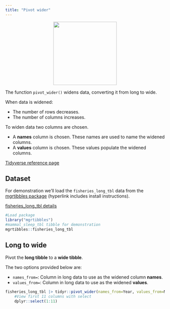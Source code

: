 ```yaml
---
title: "Pivot wider"
---
```


<center>
![](images/tidyr_pivot_wider.png){style="width:200px"}
</center>

The function `pivot_wider()` widens data, converting it from long to wide.

When data is widened:

- The number of rows decreases.
- The number of columns increases.

To widen data two columns are chosen.

- A __names__ column is chosen. These names are used to name the widened columns.
- A __values__ column is chosen. These values populate the widened columns.

[Tidyverse reference page](https://tidyr.tidyverse.org//reference/pivot_wider.html)

## Dataset

For demonstration we'll load the `fisheries_long_tbl` data from the [mgrtibbles package](/datasets/mgrtibbles.qmd) (hyperlink includes install instructions).

[fisheries_long_tbl details](https://github.com/m-gemmell/mgrtibbles/wiki/fisheries_long_tbl)

```r
#Load package
library("mgrtibbles")
#mammal_sleep_tbl tibble for demonstration
mgrtibbles::fisheries_long_tbl
```

## Long to wide

Pivot the __long tibble__ to a __wide tibble__.

The two options provided below are:

- `names_from=`: Column in long data to use as the widened column __names__.
- `values_from=`: Column in long data to use as the widened __values__.

```r
fisheries_long_tbl |> tidyr::pivot_wider(names_from=Year, values_from=Metric_tons) |>
    #View first 11 columns with select
    dplyr::select(1:11)
```
